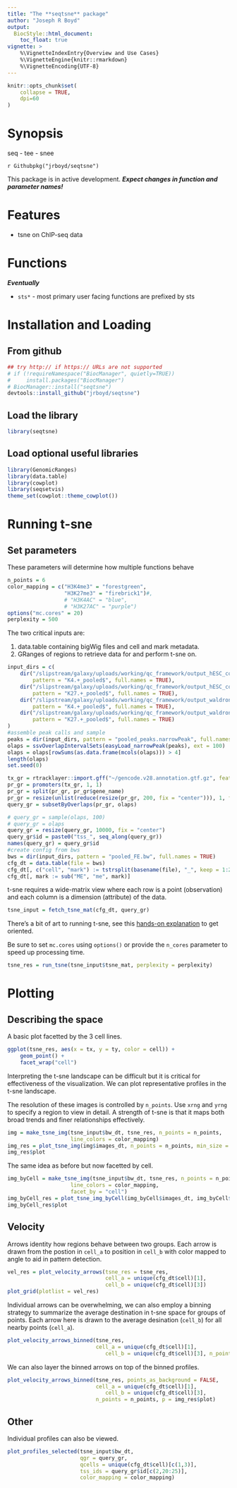 ```yaml
---
title: "The **seqtsne** package"
author: "Joseph R Boyd"
output:
  BiocStyle::html_document:
    toc_float: true
vignette: >
    %\VignetteIndexEntry{Overview and Use Cases}
    %\VignetteEngine{knitr::rmarkdown}
    %\VignetteEncoding{UTF-8}
---
```


<style type = "text/css"> em { font-weight: bold; } </style>

```r
knitr::opts_chunk$set(
    collapse = TRUE,
    dpi=60
)
```

# Synopsis
seq - tee - snee

`r Githubpkg("jrboyd/seqtsne")` 

This package is in active development.  *Expect changes in function and
parameter names!*

# Features

* tsne on ChIP-seq data

# Functions

*Eventually*

* `sts*` - most primary user facing functions are prefixed by sts



# Installation and Loading

## From github

```r
## try http:// if https:// URLs are not supported
# if (!requireNamespace("BiocManager", quietly=TRUE))
#     install.packages("BiocManager")
# BiocManager::install("seqtsne")
devtools::install_github("jrboyd/seqtsne")
```

## Load the library
```r
library(seqtsne)
```

## Load optional useful libraries
```r
library(GenomicRanges)
library(data.table)
library(cowplot)
library(seqsetvis)
theme_set(cowplot::theme_cowplot())
```

# Running t-sne

## Set parameters

These parameters will determine how multiple functions behave

```r
n_points = 6
color_mapping = c("H3K4me3" = "forestgreen",
                  "H3K27me3" = "firebrick1")#, 
                  # "H3K4AC" = "blue", 
                  # "H3K27AC" = "purple")
options("mc.cores" = 20)
perplexity = 500
```

The two critical inputs are:

1. data.table containing bigWig files and
cell and mark metadata.
2. GRanges of regions to retrieve data for and perform t-sne on.

```r
input_dirs = c(
    dir("/slipstream/galaxy/uploads/working/qc_framework/output_hESC_court/", 
        pattern = "K4.+_pooled$", full.names = TRUE),
    dir("/slipstream/galaxy/uploads/working/qc_framework/output_hESC_court/", 
        pattern = "K27.+_pooled$", full.names = TRUE),
    dir("/slipstream/galaxy/uploads/working/qc_framework/output_waldron_bivalency/", 
        pattern = "K4.+_pooled$", full.names = TRUE),
    dir("/slipstream/galaxy/uploads/working/qc_framework/output_waldron_bivalency//", 
        pattern = "K27.+_pooled$", full.names = TRUE)
)
#assemble peak calls and sample
peaks = dir(input_dirs, pattern = "pooled_peaks.narrowPeak", full.names = TRUE)
olaps = ssvOverlapIntervalSets(easyLoad_narrowPeak(peaks), ext = 100)
olaps = olaps[rowSums(as.data.frame(mcols(olaps))) > 4] 
length(olaps)
set.seed(0)

tx_gr = rtracklayer::import.gff("~/gencode.v28.annotation.gtf.gz", feature.type = "transcript", format = "gtf")
pr_gr = promoters(tx_gr, 1, 1)
pr_gr = split(pr_gr, pr_gr$gene_name)
pr_gr = resize(unlist(reduce(resize(pr_gr, 200, fix = "center"))), 1, fix = "center")
query_gr = subsetByOverlaps(pr_gr, olaps)

# query_gr = sample(olaps, 100)
# query_gr = olaps
query_gr = resize(query_gr, 10000, fix = "center")
query_gr$id = paste0("tss_", seq_along(query_gr))
names(query_gr) = query_gr$id
#create config from bws
bws = dir(input_dirs, pattern = "pooled_FE.bw", full.names = TRUE)
cfg_dt = data.table(file = bws)
cfg_dt[, c("cell", "mark") := tstrsplit(basename(file), "_", keep = 1:2)]
cfg_dt[, mark := sub("ME", "me", mark)]
```

t-sne requires a wide-matrix view where each row is a point (observation) and 
each column is a dimension (attribute) of the data.

```r
tsne_input = fetch_tsne_mat(cfg_dt, query_gr)
```

There's a bit of art to running t-sne, see this 
[hands-on explanation](https://distill.pub/2016/misread-tsne/) to get oriented.

Be sure to set `mc.cores` using `options()` or provide the `n_cores` 
parameter to speed up processing time.

```r
tsne_res = run_tsne(tsne_input$tsne_mat, perplexity = perplexity)
```

# Plotting

## Describing the space

A basic plot facetted by the 3 cell lines.

```r
ggplot(tsne_res, aes(x = tx, y = ty, color = cell)) + 
    geom_point() +
    facet_wrap("cell")

```

Interpreting the t-sne landscape can be difficult but it is critical for
effectiveness of the visualization.  We can plot representative profiles in
the t-sne landscape.  

The resolution of these images is controlled by `n_points`.  Use `xrng` and
`yrng` to specify a region to view in detail.  A strength of t-sne is that
it maps both broad trends and finer relationships effectively.

```r
img = make_tsne_img(tsne_input$bw_dt, tsne_res, n_points = n_points, 
                    line_colors = color_mapping)
img_res = plot_tsne_img(img$images_dt, n_points = n_points, min_size = 0)
img_res$plot
```

The same idea as before but now facetted by cell.

```r
img_byCell = make_tsne_img(tsne_input$bw_dt, tsne_res, n_points = n_points, 
                    line_colors = color_mapping, 
                    facet_by = "cell")
img_byCell_res = plot_tsne_img_byCell(img_byCell$images_dt, img_byCell$tsne_dt, n_points = n_points)
img_byCell_res$plot

```

## Velocity

Arrows identity how regions behave between two groups.  Each arrow is drawn 
from the postion in `cell_a` to position in `cell_b` with color mapped to 
angle to aid in pattern detection.

```r
vel_res = plot_velocity_arrows(tsne_res = tsne_res, 
                               cell_a = unique(cfg_dt$cell)[1], 
                               cell_b = unique(cfg_dt$cell)[3])
plot_grid(plotlist = vel_res)
```

Individual arrows can be overwhelming, we can also employ a binning strategy
to summarize the average destination in t-sne space for groups of points.
Each arrow here is drawn to the average desination (`cell_b`) for all nearby 
points (`cell_a`).

```r
plot_velocity_arrows_binned(tsne_res, 
                            cell_a = unique(cfg_dt$cell)[1], 
                               cell_b = unique(cfg_dt$cell)[3], n_points = n_points)
```

We can also layer the binned arrows on top of the binned profiles.

```r
plot_velocity_arrows_binned(tsne_res, points_as_background = FALSE,
                            cell_a = unique(cfg_dt$cell)[1], 
                               cell_b = unique(cfg_dt$cell)[3], 
                            n_points = n_points, p = img_res$plot)
```

## Other

Individual profiles can also be viewed.

```r
plot_profiles_selected(tsne_input$bw_dt, 
                       qgr = query_gr, 
                       qcells = unique(cfg_dt$cell)[c(1,3)], 
                       tss_ids = query_gr$id[c(2,20:25)], 
                       color_mapping = color_mapping)
```


